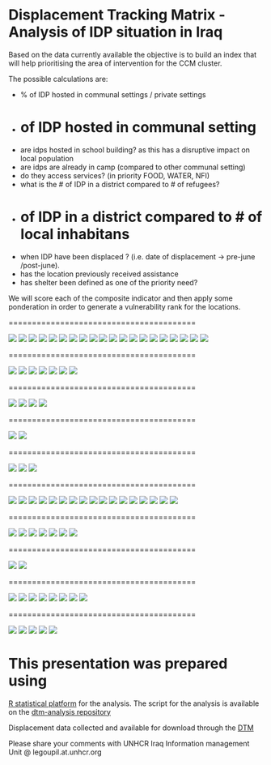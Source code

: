  Displacement Tracking Matrix - Analysis of IDP situation in Iraq
========================================================

Based on the data currently available the objective is to build an index that will help prioritising the area of intervention for the CCM cluster.

The possible calculations are:

 - % of IDP hosted in communal settings / private settings 
 - # of IDP hosted in communal setting  
 - are idps  hosted in school building? as this has a disruptive impact on local population
 - are idps are already in camp (compared to other communal setting)
 - do they access services? (in priority FOOD, WATER, NFI) 
 - what is the # of IDP in a district compared to # of refugees?
 - # of IDP in a district compared to # of local inhabitans
 - when IDP have been displaced ? (i.e. date of displacement -> pre-june /post-june).
 - has the location previously received assistance
 - has shelter been defined as one of the priority need?

We will score each of the composite indicator and then apply some ponderation in order to generate a vulnerability rank for the locations.

========================================

![](plot/bar/plot-accomodation-main-gov.png)
![](plot/bar/plot-accomodation-main-gov.svg)
![](plot/bar/plot-accomodation.png)
![](plot/bar/plot-accomodationall.png)
![](plot/bar/plot-accomodationallgov.png)
![](plot/bar/plot-accomodationallgovk.png)
![](plot/bar/plot-accomodationallmonth.png)
![](plot/bar/plot-accomodationallmonthk.png)
![](plot/bar/plot-accomodationgov.png)
![](plot/bar/plot-accomodationmonth.png)
![](plot/bar/plot-gov-month.png)
![](plot/bar/plot-gov-origin.png)
![](plot/bar/plot-gov.png)
![](plot/bar/plot-month.png)
![](plot/bar/plot-month.svg)
![](plot/bar/plot-month1.png)
![](plot/bar/plot-monthjune.png)
![](plot/bar/plot-origin-month.png)
![](plot/bar/plot-origin.png)
![](plot/bar/plot-status.png)


========================================


![](plot/caseload/listdistrict1.png)
![](plot/caseload/mapaog.png)
![](plot/caseload/mapdistrict.png)
![](plot/caseload/mapdistrict1.png)
![](plot/caseload/mapgov.png)
![](plot/caseload/maploc.png)
![](plot/caseload/plot-cccm.svg)


========================================

![](plot/class/histogramm-totalclassfamily.png)
![](plot/class/histogramm-totalclassfamilygov.png)
![](plot/class/plotlocpop.png)
![](plot/class/plotlocpopgov.png)


========================================

![](plot/climate/plot-cold.png)
![](plot/climate/plot-coldgov.png)


========================================

![](plot/histo/histogramm-total.png)
![](plot/histo/histogramm-totalclass.png)
![](plot/histo/histogramm-totalfacet.png)


========================================

![](plot/map/map-camp-setting.png)
![](plot/map/map-communal-hex-month-origin.png)
![](plot/map/map-communal-month-origin.png)
![](plot/map/map-density.png)
![](plot/map/map-densityerbil.png)
![](plot/map/map-densityHosted.png)
![](plot/map/map-densityImprovised.png)
![](plot/map/map-densityOpenair.png)
![](plot/map/map-densityOrganised.png)
![](plot/map/map-densityRented.png)
![](plot/map/map-densityschool.png)
![](plot/map/map-month-origin.png)
![](plot/map/map-overlay.png)
![](plot/map/map-pc-camp-hex.png)
![](plot/map/map-pc-communal-hex-origin.png)
![](plot/map/map-pc-communal-hex.png)
![](plot/map/map-pc-communal-setting.png)


========================================

![](plot/map/map-priority-cash.png)
![](plot/map/map-priority-child.png)
![](plot/map/map-priority-food.png)
![](plot/map/map-priority-health.png)
![](plot/map/map-priority-nfi.png)
![](plot/map/map-priority-shelter.png)
![](plot/map/map-priority-water.png)

========================================

![](plot/map/map-total-camp-hex.png)
![](plot/map/map-total-communal-hex.png)

========================================

![](plot/mapchoro/maplevel1_classschool.png)
![](plot/mapchoro/maplevel1_commprivaterank.png)
![](plot/mapchoro/maplevel1_commsettingrank.png)
![](plot/mapchoro/maplevel1_composite.png)
![](plot/mapchoro/maplevel1_idppop.png)
![](plot/mapchoro/maplevel1_idpref.png)
![](plot/mapchoro/maplevel1_totalrank.png)
![](plot/mapchoro/maplevel1.png)


========================================

![](plot/simulation/histogramm-communaltotalclass.png)
![](plot/simulation/histogramm-communaltotalclassgov.png)
![](plot/simulation/plot-accomodationallgov.png)
![](plot/simulation/plot-relocationall.png)
![](plot/simulation/plot-relocationallgov.png)




This presentation was prepared using
========================================================

 [R statistical platform](http://www.r-project.org/) for the analysis. The script for the analysis is available on the [dtm-analysis repository](https://github.com/unhcr-iraq/dtm-analysis)
 
 Displacement data collected and available for download through the [DTM](http://iomiraq.net/dtm-page)

Please share your comments with UNHCR Iraq Information management Unit @ legoupil.at.unhcr.org